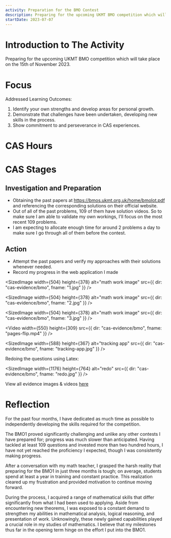 ```yaml
---
activity: Preparation for the BMO Contest
description: Preparing for the upcoming UKMT BMO competition which will take place on the 15th of November 2023.
startDate: 2023-07-07
---
```


# Introduction to The Activity

Preparing for the upcoming UKMT BMO competition which will take place on the 15th of November 2023.

# Focus

Addressed Learning Outcomes:

1. Identify your own strengths and develop areas for personal growth.
2. Demonstrate that challenges have been undertaken, developing new skills in the process.
3. Show commitment to and perseverance in CAS experiences.

# CAS Hours

<CASStrandsHours creativityHours={220} activityHours={0} serviceHours={0} />

# CAS Stages

## Investigation and Preparation

- Obtaining the past papers at https://bmos.ukmt.org.uk/home/bmolot.pdf and referencing the corresponding solutions on their official website.
- Out of all of the past problems, 109 of them have solution videos. So to make sure I am able to validate my own workings, I'll focus on the most recent 109 problems.
- I am expecting to allocate enough time for around 2 problems a day to make sure I go through all of them before the contest.

## Action

- Attempt the past papers and verify my approaches with their solutions whenever needed.
- Record my progress in the web application I made

<SizedImage
  width={504}
  height={378}
  alt="math work image"
  src={{ dir: "cas-evidence/bmo", fname: "1.jpg" }}
/>

<SizedImage
  width={504}
  height={378}
  alt="math work image"
  src={{ dir: "cas-evidence/bmo", fname: "2.jpg" }}
/>

<SizedImage
  width={504}
  height={378}
  alt="math work image"
  src={{ dir: "cas-evidence/bmo", fname: "3.jpg" }}
/>

<Video
  width={550}
  height={309}
  src={{ dir: "cas-evidence/bmo", fname: "pages-flip.mp4" }}
/>

<SizedImage
  width={588}
  height={367}
  alt="tracking app"
  src={{ dir: "cas-evidence/bmo", fname: "tracking-app.jpg" }}
/>

Redoing the questions using Latex:

<SizedImage
  width={1176}
  height={764}
  alt="redo"
  src={{ dir: "cas-evidence/bmo", fname: "redo.jpg" }}
/>

View all evidence images & videos [here](https://drive.google.com/drive/folders/1w1EcL8Gi_ttD1uA5PK2u0oTHMPaLxtmm?usp=sharing)

# Reflection

For the past four months, I have dedicated as much time as possible to independently developing the skills required for the competition.

The BMO1 proved significantly challenging and unlike any other contests I have prepared for; progress was much slower than anticipated. Having tackled at least 109 questions and invested more than two hundred hours, I have not yet reached the proficiency I expected, though I was consistently making progress.

After a conversation with my math teacher, I grasped the harsh reality that preparing for the BMO1 in just three months is tough; on average, students spend at least a year in training and constant practice. This realization cleared up my frustration and provided motivation to continue moving forward.

During the process, I acquired a range of mathematical skills that differ significantly from what I had been used to applying. Aside from encountering new theorems, I was exposed to a constant demand to strengthen my abilities in mathematical analysis, logical reasoning, and presentation of work. Unknowingly, these newly gained capabilities played a crucial role in my studies of mathematics. I believe that my milestones thus far in the opening term hinge on the effort I put into the BMO1.
